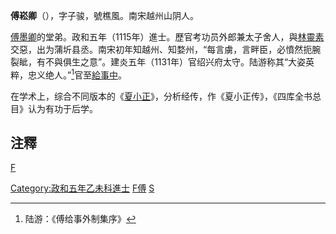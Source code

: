 '''傅崧卿'''（{{bd|?||?|}}），字子骏，號樵風。南宋越州山阴人。

[[傅墨卿|傅墨卿]]的堂弟。政和五年（1115年）進士。歷官考功员外郎兼太子舍人，與[[林靈素|林靈素]]交惡，出为蒲圻县丞。南宋初年知越州、知婺州，“每言虜，言畔臣，必憤然扼腕裂眦，有不與俱生之意”。建炎五年（1131年）官绍兴府太守。陆游称其“大姿英粹，忠义绝人。”<ref>陆游：《傅给事外制集序》</ref>官至[[給事中|給事中]]。

在学术上，综合不同版本的《[[夏小正|夏小正]]》，分析经传，作《夏小正传》，《四库全书总目》认为有功于后学。

== 注釋 ==
{{reflist}}
[[category:宋朝政治人物|F]]
[[Category:政和五年乙未科進士|Category:政和五年乙未科進士]]
[[Category:紹興人|F傅]]
[[Category:傅姓|S]]